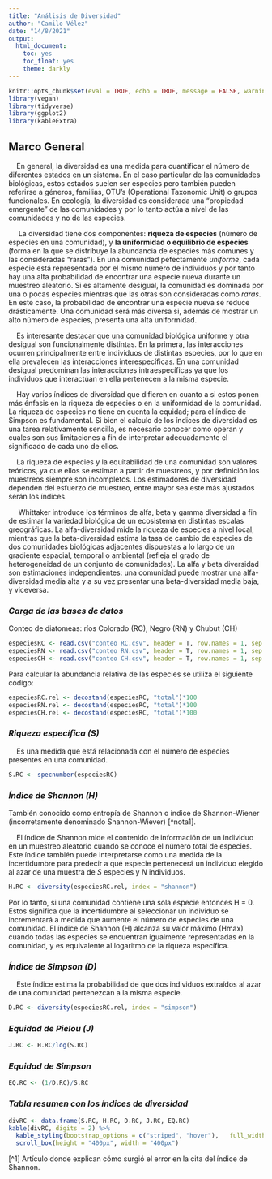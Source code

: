 ```yaml
---
title: "Análisis de Diversidad"
author: "Camilo Vélez"
date: "14/8/2021"
output:
  html_document:
    toc: yes
    toc_float: yes
    theme: darkly
---
```


```r
knitr::opts_chunk$set(eval = TRUE, echo = TRUE, message = FALSE, warning = FALSE)
library(vegan)
library(tidyverse)
library(ggplot2)
library(kableExtra)
```

## **Marco General**

&nbsp;&nbsp;&nbsp;&nbsp;En general, la diversidad es una medida para cuantificar el número de diferentes estados en un sistema. En el caso particular de las comunidades biológicas, estos estados suelen ser especies pero también pueden referirse a  géneros, familias, OTU's (Operational Taxonomic Unit) o grupos funcionales. En ecología, la diversidad es considerada una "propiedad emergente" de las comunidades y por lo tanto actúa a nivel de las comunidades y no de las especies.
  
&nbsp;&nbsp;&nbsp;&nbsp; La diversidad tiene dos componentes: __riqueza de especies__ (número de especies en una comunidad), y __la uniformidad o equilibrio de especies__ (forma en la que se distribuye la abundancia de especies más comunes y las consideradas "raras"). En una comunidad pefectamente _uniforme_, cada especie está representada por el mismo número de individuos y por tanto hay una alta probabilidad de encontrar una especie nueva durante un muestreo aleatorio. Si es altamente desigual, la comunidad es dominada por una o pocas especies mientras que las otras son consideradas como _raras_. En este caso, la probabilidad de encontrar una especie nueva se reduce drásticamente. Una comunidad será más diversa si, además de mostrar un alto número de especies, presenta una alta uniformidad.

&nbsp;&nbsp;&nbsp;&nbsp;Es interesante destacar que una comunidad biológica uniforme y otra desigual son funcionalmente distintas. En la primera, las interacciones ocurren principalmente entre individuos de distintas especies, por lo que en ella prevalecen las interacciones interespecíficas. En una comunidad desigual predominan las interacciones intraespecíficas ya que los individuos que interactúan en ella pertenecen a la misma especie.

&nbsp;&nbsp;&nbsp;&nbsp;Hay varios índices de diversidad que difieren en cuanto a si estos ponen más énfasis en la riqueza de especies o en la uniformidad de la comunidad. La riqueza de especies no tiene en cuenta la equidad; para el índice de Simpson es fundamental. Si bien el cálculo de los índices de diversidad es una tarea relativamente sencilla, es necesario conocer como operan y cuales son sus limitaciones a fin de interpretar adecuadamente el significado de cada uno de ellos.

&nbsp;&nbsp;&nbsp;&nbsp;La riqueza de especies y la equitabilidad de una comunidad son valores teóricos, ya que ellos se estiman a partir de muestreos, y por definición los muestreos siempre son incompletos. Los estimadores de diversidad dependen del esfuerzo de muestreo, entre mayor sea este más ajustados serán los índices.

&nbsp;&nbsp;&nbsp;&nbsp; Whittaker introduce los términos de alfa, beta y gamma diversidad a fin de estimar la variedad biológica de un ecosistema en distintas escalas greográficas. La alfa-diversidad mide la riqueza de especies a nivel local, mientras que la beta-diversidad estima la tasa de cambio de especies de dos comunidades biológicas adjacentes dispuestas a lo largo de un gradiente espacial, temporal o ambiental (refleja el grado de heterogeneidad de un conjunto de comunidades). La alfa y beta diversidad son estimaciones independientes: una comunidad puede mostrar una alfa-diversidad media alta y a su vez presentar una beta-diversidad media baja, y viceversa.


### *Carga de las bases de datos*
Conteo de diatomeas: ríos Colorado (RC), Negro (RN) y Chubut (CH)

```r
especiesRC <- read.csv("conteo RC.csv", header = T, row.names = 1, sep =",")
especiesRN <- read.csv("conteo RN.csv", header = T, row.names = 1, sep =",")
especiesCH <- read.csv("conteo CH.csv", header = T, row.names = 1, sep =",")

```

Para calcular la abundancia relativa de las especies se utiliza el siguiente código:

```r
especiesRC.rel <- decostand(especiesRC, "total")*100
especiesRN.rel <- decostand(especiesRC, "total")*100
especiesCH.rel <- decostand(especiesRC, "total")*100
```

### *Riqueza específica (S)*

&nbsp;&nbsp;&nbsp;&nbsp;Es una medida que está relacionada con el número de especies presentes en una comunidad.

```r
S.RC <- specnumber(especiesRC)
```

### *Índice de Shannon (H)*
También conocido como entropía de Shannon o índice de Shannon-Wiener (incorretamente denominado Shannon-Wiever) [^nota1].

&nbsp;&nbsp;&nbsp;&nbsp;El índice de Shannon mide el contenido de información de un individuo en un muestreo aleatorio cuando se conoce el número total de especies. Este índice también puede interpretarse como una medida de la incertidumbre para predecir a qué especie pertenecerá un individuo elegido al azar de una muestra de *S* especies y *N* individuos.

```r
H.RC <- diversity(especiesRC.rel, index = "shannon")
```

Por lo tanto, si una comunidad contiene una sola especie entonces H = 0. Estos significa que la incertidumbre al seleccionar un individuo se incrementará a medida que aumente el número de especies de una comunidad. El índice de Shannon (H) alcanza su valor máximo (Hmax) cuando todas las especies se encuentran igualmente representadas en la comunidad, y es equivalente al logaritmo de la riqueza específica.


### *Índice de Simpson (D)*

&nbsp;&nbsp;&nbsp;&nbsp;Este índice estima la probabilidad de que dos individuos extraídos al azar de una comunidad pertenezcan a la misma especie. 

```r
D.RC <- diversity(especiesRC.rel, index = "simpson")
```

### *Equidad de Pielou (J)*

```r
J.RC <- H.RC/log(S.RC)
```

### *Equidad de Simpson*

```r
EQ.RC <- (1/D.RC)/S.RC
```

### *Tabla resumen con los índices de diversidad*

```r
divRC <- data.frame(S.RC, H.RC, D.RC, J.RC, EQ.RC)
kable(divRC, digits = 2) %>% 
  kable_styling(bootstrap_options = c("striped", "hover"),   full_width = F) %>% 
  scroll_box(height = "400px", width = "400px")
```

[^1] Artículo donde explican cómo surgió el error en la cita del índice de Shannon.


